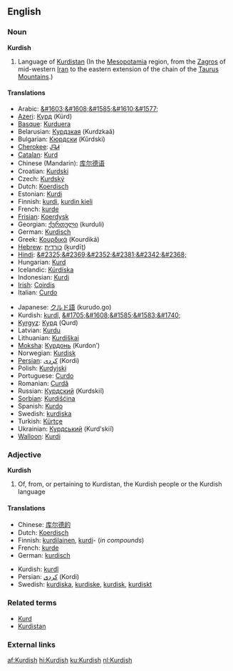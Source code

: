 {{interwiktionary|code=ku}}
==English==
{{wikipedia}}
===Noun===
'''Kurdish'''
# Language of [[Kurdistan]] (In the [[Mesopotamia]] region, from the [[Zagros]] of mid-western [[Iran]] to the eastern extension of the chain of the [[Taurus Mountains]].)

====Translations====
{{top}}
*Arabic: [[&#1603;&#1608;&#1585;&#1610;&#1577;]]
*[[Azeri]]: [[Күрд]] (Kürd)
*[[Basque]]: [[Kurduera]]
*Belarusian: [[Курдзкая]] (Kurdzkaǎ)
*Bulgarian: [[Кюрдски]] (Kǔrdski)
*[[Cherokee]]: [[ᎫᎸᏗ]]
*[[Catalan]]: [[Kurd]]
*Chinese (Mandarin): [[库尔德语]]
*Croatian: [[Kurdski]]
*Czech: [[Kurdský]]
*Dutch: [[Koerdisch]] {{n}}
*Estonian: [[Kurdi]]
*Finnish: [[kurdi#Finnish|kurdi]], [[kurdin kieli]]
*French: [[kurde]] {{m}}
*[[Frisian]]: [[Koerdysk]]
*Georgian: [[ქურთული]] (kurduli)
*German: [[Kurdisch]]
*Greek: [[Κουρδικά]] (Kourdiká)
*[[Hebrew]]: [[כורדית]] (ḵurḏīṯ)
*[[Hindi]]: [[&#2325;&#2369;&#2352;&#2381;&#2342;&#2368;]]
*Hungarian: [[Kurd]]
*Icelandic: [[Kúrdíska]]
*Indonesian: [[Kurdi]]
*[[Irish]]: [[Coirdis]]
*Italian: [[Curdo]]
{{mid}}
*Japanese: [[クルド語]] (kurudo.go)
*Kurdish: [[kurdî]], [[&#1705;&#1608;&#1585;&#1583;&#1740;]]
*[[Kyrgyz]]: [[Курд]] (Qurd)
*Latvian: [[Kurdu]]
*Lithuanian: [[Kurdiškai]]
*[[Moksha]]: [[Курдонь]] (Kurdonʹ)
*Norwegian: [[Kurdisk]]
*[[Persian]]: [[كردی]] (Kordi)
*Polish: [[Kurdyjski]]
*Portuguese: [[Curdo]]
*Romanian: [[Curdă]]
*Russian: [[Курдский]] (Kurdskiĭ)
*[[Sorbian]]: [[Kurdišćina]]
*Spanish: [[Kurdo]]
*Swedish: [[kurdiska]]
*Turkish: [[Kürtçe]]
*Ukrainian: [[Курдський]] (Kurdʹskiĭ)
*[[Walloon]]: [[Kurdi]]
{{bottom}}

===Adjective===
'''Kurdish'''

# Of, from, or pertaining to Kurdistan, the Kurdish people or the Kurdish language

====Translations====
{{top}}
*Chinese: [[库尔德的]]
*Dutch: [[Koerdisch]]
*Finnish: [[kurdilainen]], [[kurdi#Finnish|kurdi]]- (''in compounds'')
*French: [[kurde]]
*German: [[kurdisch]]
{{mid}}
*Kurdish: [[kurdî]]
*Persian: [[كردی]]  (Kordi)
*Swedish: [[kurdiska]], [[kurdiske]], [[kurdisk]], [[kurdiskt]]
{{bottom}}

===Related terms===
*[[Kurd]]
*[[Kurdistan]]

===External links===
{{ethnologue|code=ckb}}
{{ethnologue|code=kmr}}
{{ethnologue|code=sdh}}
{{ethnologue|code=lki}}

[[af:Kurdish]]
[[hi:Kurdish]]
[[ku:Kurdish]]
[[nl:Kurdish]]